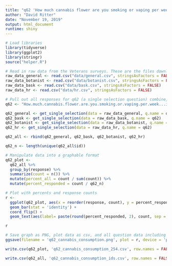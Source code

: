 ```yaml
---
title: "q62 'How much cannabis flower are you smoking or vaping per week? (i.e. grams, ounces, etc.)' (Veterans)"
author: "David Ritter"
date: "November 19, 2019"
output: html_document
runtime: shiny
---
```


```r
# Load libraries
library(tidyverse)
library(ggplot2)
library(stringr)
source("helper.R")
```

```r
# Read in raw data from the Veterans surveys. These are the files downloaded from survey monkey saved as a .csv
raw_data_general <- read.csv("data/general.csv", stringsAsFactors = FALSE)
raw_data_botanist <- read.csv("data/botanist.csv", stringsAsFactors = FALSE)
raw_data_bask <- read.csv("data/bask.csv", stringsAsFactors = FALSE)
raw_data_hr <- read.csv("data/hr.csv", stringsAsFactors = FALSE)
```

```r
# Pull out all responses for q62 (a single selection question) combine, then determine 'question n'
q62 <- "How.much.cannabis.flower.are.you.smoking.or.vaping.per.week...i.e..grams..ounces..etc.."

q62_general <- get_single_selection(data = raw_data_general, q.name = q62)
q62_bask <- get_single_selection(data = raw_data_bask, q.name = q62)
q62_botanist <- get_single_selection(data = raw_data_botanist, q.name = q62)
q62_hr <- get_single_selection(data = raw_data_hr, q.name = q62)

q62_all <- rbind(q62_general, q62_bask, q62_botanist, q62_hr)

q62_n <- length(unique(q62_all$id))
```

```r
# Manipulate data into a graphable format
q62_plot <- 
  q62_all %>%
  group_by(response) %>%
  summarize(count = n()) %>%
  mutate(percent_all = count / sum(count)) %>%
  mutate(percent_responded = count / q62_n)
```

```r
# Plot with percents and response counts
r <- 
  ggplot(q62_plot, aes(x = reorder(response, count), y = percent_responded)) +
  geom_bar(stat = 'identity') +
  coord_flip() +
  geom_text(aes(label= paste(round(percent_responded, 2), count, sep = "***")))

r
```

```r
# Save graph as PNG, plot data as csv, and all question data including response IDs as csv (save question n and N at end of plot file as "_x.x")
ggsave(filename = 'q62_cannabis_consumption.png', plot = r, device = 'png')

write.csv(q62_plot, 'q62_cannabis_consumption_254.csv', row.names = FALSE)

write.csv(q62_all, 'q62_cannabis_consumption_ids.csv', row.names = FALSE)
```
